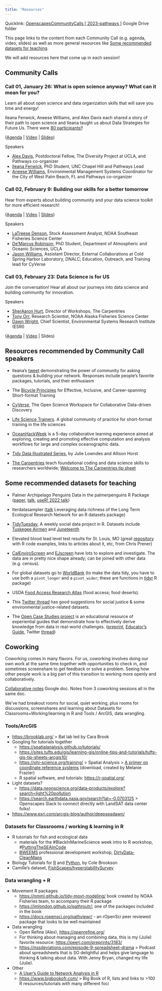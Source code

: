 ```yaml
---
title: "Resources"
---
```


Quicklink: [OpenscapesCommunityCalls \[ 2023-pathways \]](https://drive.google.com/drive/folders/19AprdqWkO4SSBHD6XwzHRcPoniQm2bYy) Google Drive folder

This page links to the content from each Community Call (e.g. agenda, video, slides) as well as more general resources like [Some recommended datasets for teaching].

We will add resources here that come up in each session!

## Community Calls

### Call 01, January 26: What is open science anyway? What can it mean for you?

Learn all about open science and data organization skills that will save you time and energy!

Ileana Fenwick, Aneese Williams, and Alex Davis each shared a story of their path to open science and Ileana taught us about Data Strategies for Future Us. There were [80 participants!](https://twitter.com/curly_scientist/status/1618735555415805953)!

([Agenda](https://docs.google.com/document/d/1c9bv0YqhN0ifQEMmd8Es7L7LDx1RQCMZPPsVhkV38yc/edit#) \| [Video](https://drive.google.com/file/d/1Vt0F9RhH41Fgf5KapuD-XYUR0-gKtaAN/view) \| [Slides](https://drive.google.com/drive/folders/1PrK9-OFmR8stgI3sZPHOsUaOQi0D9FlF))

Speakers

-   [Alex Davis](http://www.alexandracddavis.com/), Postdoctoral Fellow, The Diversity Project at UCLA, and Pathways co-organizer
-   [Ileana Fenwick](https://twitter.com/_ileanaf), PhD Student, UNC Chapel Hill and Pathways Lead
-   [Aneese Williams](https://www.linkedin.com/in/aneese-williams-mps-80a846b6/), Environmental Management Systems Coordinator for the City of West Palm Beach, FL and Pathways co-organizer

### Call 02, February 9: Building our skills for a better tomorrow

Hear from experts about building community and your data science toolkit for more efficient research!

([Agenda](https://docs.google.com/document/d/1cwCSRWLxXb_-P_HIlKGa-YTuFdwmXnV2JNV-w-_5UHw/edit) \| [Video](https://drive.google.com/file/d/1Zu1eJV7mkbpkrH-xD-jg3_Ilw0gY6Pbg/view) \| [Slides](https://drive.google.com/drive/folders/1huywikS2v5vMUsxdKfCRH5J3WKulk6jM))

Speakers

-   [LaTreese Denson](https://www.bweems.org/member-directory/latreese-s-denson-ph-d), Stock Assessment Analyst, NOAA Southeast Fisheries Science Center
-   [De'Marcus Robinson](https://demarcusr.com/), PhD Student, Department of Atmospheric and Oceanic Sciences, UCLA
-   [Jason Williams](https://jasonjwilliamsny.github.io/profile/), Assistant Director, External Collaborations at Cold Spring Harbor Laboratory, DNALC; Education, Outreach, and Training lead for CyVerse

### Call 03, February 23: Data Science is for US

Join the conversation! Hear all about our journeys into data science and building community for innovation.

Speakers

-   [SherAaron Hurt](https://carpentries.org/team/), Director of Workshops, The Carpentries
-   [Tony Orr](https://www.fisheries.noaa.gov/contact/anthony-tony-orr), Research Scientist, NOAA Alaska Fisheries Science Center
-   [Dawn Wright](https://twitter.com/deepseadawn), Chief Scientist, Environmental Systems Research Institute (ESRI)

([Agenda](https://docs.google.com/document/d/1MSa44xDoD27ryaLPnc4r63aT5sIzGBdhOi9uYja1ypo/) \| [Video](https://drive.google.com/file/d/1APfoKwL-eZ0mOpE5vMPPQZInjJKHOJMx/) \| Slides)

## Resources recommended by Community Call speakers

-   Ileana's [tweet](https://twitter.com/_ileanaf/status/1618042004939898880) demonstrating the power of community for asking questions & building your network. Responses include people's favorite packages, tutorials, and their enthusiasm

-   The [Bicycle Principles](https://www.bikeprinciples.org/) for Effective, Inclusive, and Career-spanning Short-format Training

-   [CyVerse](https://cyverse.org/), The Open Science Workspace for Collaborative Data-driven Discovery

-   [Life Science Trainers](https://lifescitrainers.org/). A global community of practice for short-format training in the life sciences

-   [OceanHackWeek](https://oceanhackweek.org/) is a 5-day collaborative learning experience aimed at exploring, creating and promoting effective computation and analysis workflows for large and complex oceanographic data.

-   [Tidy Data Illustrated Series](https://www.openscapes.org/blog/2020/10/12/tidy-data/), by Julie Lowndes and Allison Horst

-   [The Carpentries](https://carpentries.org/) teach foundational coding and data science skills to researchers worldwide; [Welcome to The Carpentries tip sheet](https://carpentries.org/welcome-tip-sheet/)

## Some recommended datasets for teaching {data-link="Some recommended datasets for teaching"}

-   Palmer Archipelago Penguins Data in the palmerpenguins R Package ([paper](https://journal.r-project.org/articles/RJ-2022-020/), [talk](https://allisonhorst.github.io/talks/sb_users_penguins_flash/), [useR! 2022 talk](https://apreshill.github.io/palmerpenguins-useR-2022/#/title-slide))

-   lterdatasampler ([talk](https://allisonhorst.github.io/talks/esa_2021/) Leveraging data richness of the Long Term Ecological Research Network for an R datasets package)

-   [TidyTuesday](https://github.com/rfordatascience/tidytuesday), A weekly social data project in R. Datasets include [Tuskegee Airmen](https://github.com/rfordatascience/tidytuesday/blob/master/data/2022/2022-02-08/readme.md#tuskegee-airmen) and [Juneteenth](https://github.com/rfordatascience/tidytuesday/tree/master/data/2022/2022-06-21)

-   Elevated blood lead level test results for St. Louis, MO (great [repository](https://github.com/slu-soc1120/STL_HEALTH_Lead) with R code examples, links to articles about it, etc, from Chris Prener)

-   [CalEnviroScreen](https://oehha.ca.gov/calenviroscreen) and [EJscreen](https://www.epa.gov/ejscreen) have lots to explore and investigate. The data are in pretty nice shape already; can be joined with other data (e.g. census).

-   For global datasets go to [WorldBank](https://data.worldbank.org/) (to make the data tidy, you have to use both a `pivot_longer` and a `pivot_wider`; these are functions in [tidyr](https://tidyr.tidyverse.org/) R package)

-   USDA [Food Access Research Atlas](https://www.ers.usda.gov/data-products/food-access-research-atlas/) (food access; food deserts).

-   This [Twitter thread](https://twitter.com/k_lyberger/status/1344733416017645569) has good suggestions for social justice & some environmental justice-related datasets.

-   The [Open Case Studies project](https://www.opencasestudies.org/) is an educational resource of experiential guides that demonstrate how to effectively derive knowledge from data in real-world challenges. ([preprint](https://arxiv.org/abs/2301.05298), [Educator's Guide](https://www.opencasestudies.org/OCS_Guide/), Twitter [thread](https://twitter.com/stephaniehicks/status/1615322767380910081))

## Coworking

Coworking comes in many flavors. For us, coworking involves doing our own work at the same time together with opportunities to check in, and sometimes screenshare to get feedback or solve a problem. Seeing how other people work is a big part of this transition to working more openly and collaboratively.

[Collaborative notes](https://docs.google.com/document/d/1t0WXHZEiNtM6p6haEQgGJXZKC5t8Ek_m4qHa-k6Ntfo/) Google doc. Notes from 3 coworking sessions all in the same doc.

We've had breakout rooms for social, quiet working, plus rooms for discussions, screenshares and learning about Datasets for Classrooms+Working/learning in R and Tools / ArcGIS, data wrangling.

### Tools/ArcGIS

-   <https://brooklab.org/> \> Bat lab led by Cara Brook
-   Googling for tutorials together
    -   <https://spatialanalysis.github.io/tutorials/>
    -   <https://sites.tufts.edu/gis/learning-gis/online-tips-and-tutorials/tufts-gis-tip-sheets-arcgis10/>
    -   <https://ohi-science.org/training/> \> Spatial Analysis \> [A primer on coordinate reference systems](https://github.com/OHI-Science/ohi-science.github.io/raw/dev/assets/downloads/other/CRS.pdf) (download, created by Melanie Frazier)
    -   R spatial software, and tutorials: <https://r-spatial.org/> 
-   Light datasets?
    -   <https://data.neonscience.org/data-products/explore?search=light%20pollution>
    -   <https://search.earthdata.nasa.gov/search?lat=-0.0703125> \> Openscapes Slack to connect directly with LandSAT data center folks!
-   <https://www.esri.com/arcgis-blog/author/deepseadawn/>

### Datasets for Classrooms / working & learning in R

-   R tutorials for fish and ecological data
    -   materials for the #BlackInMarineScience week intro to R workshop, \#[PuttingTheSEAInCode](https://github.com/latreesedenson/PuttingTheSEAInCode)
    -   [BWEEMS](https://www.bweems.org/) professional development workshop, [DirtyData-CleanMaps](https://github.com/OfficialBweems/DirtyData-CleanMaps)
-   Biology Tutorials for [R](https://colebrookson.github.io/r-for-biology/) and [Python](https://colebrookson.github.io/python-for-biology/), by Cole Brookson
-   Camille's dataset, [FishScapes/hyperstabilitySurvey](https://zenodo.org/record/6944763#.Y9w5nnbMK3A)

### Data wrangling + R

-   Movement R packages
    -   <https://nmml.github.io/tidy-movt-modeling/> book created by NOAA Fisheries team, to accompany their R package
    -   <https://jmlondon.github.io/pathroutr/>; one of the packages included in the book
    -   <https://docs.ropensci.org/pathviewr/> - an rOpenSci peer reviewed package that looks to be well maintained
-   Data wrangling
    -   Open Refine (Alex), <https://openrefine.org/> 
    -   For thinking about managing and combining data, this is my (Julie) favorite resource: <https://peerj.com/preprints/3183/>
    -   <https://nssdeviations.com/episode-9-spreadsheet-drama> \> Podcast about spreadsheets that is SO delightful and helps give language to thinking & talking about data. With Jenny Bryan, changed my life (Julie).
-   Other
    -   [A User's Guide to Network Analysis in R](https://link.springer.com/book/10.1007/978-3-319-23883-8)
    -   <https://www.bigbookofr.com/> \> Big Book of R, lists and links to \>100 R resources/tutorials with many different foci
